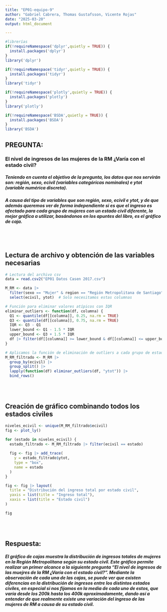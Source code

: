 ```yaml
---
title: "EP01-equipo-9"
author: "Gabriel Cabrera, Thomas Gustafsson, Vicente Rojas"
date: "2025-03-20"
output: html_document

---
```


```r
#librerías 
if(!requireNamespace('dplyr',quietly = TRUE)) {
  install.packages('dplyr')
}
library('dplyr')

if(!requireNamespace('tidyr',quietly = TRUE)) {
  install.packages('tidyr')
}
library('tidyr')

if(!requireNamespace('plotly',quietly = TRUE)) {
  install.packages('plotly')
}
library('plotly')

if(!requireNamespace('BSDA',quietly = TRUE)) {
  install.packages('BSDA')
}
library('BSDA')
```
<h2>PREGUNTA:</h2>
<h3>El nivel de ingresos de las mujeres de la RM ¿Varía con el estado civil?</h3>
<h5>Teniendo en cuenta el objetivo de la pregunta, los datos que nos servirán son: región, sexo, ecivil (variables categóricas nominales) e ytot (variable numérica discreta).</h5>
<h5>A causa del tipo de variables que son región, sexo, ecivil e ytot, y de que además queremos ver de forma independiente si es que el ingreso es afectado para cada grupo de mujeres con un estado civil diferente, la mejor gráfica a utilizar, basándonos en los apuntes del libro, es el gráfico de caja.</h5>

<br></br>
<h2>Lectura de archivo y obtención de las variables necesarias</h2>
```r

# Lectura del archivo csv
data = read.csv2("EP01 Datos Casen 2017.csv")

M_RM <- data |> 
  filter(sexo == "Mujer" & region == "Región Metropolitana de Santiago") |> 
  select(ecivil, ytot)  # Solo necesitamos estas columnas

# Función para eliminar valores atípicos con IQR
eliminar_outliers <- function(df, columna) {
  Q1 <- quantile(df[[columna]], 0.25, na.rm = TRUE)
  Q3 <- quantile(df[[columna]], 0.75, na.rm = TRUE)
  IQR <- Q3 - Q1
  lower_bound <- Q1 - 1.5 * IQR
  upper_bound <- Q3 + 1.5 * IQR
  df |> filter(df[[columna]] >= lower_bound & df[[columna]] <= upper_bound)
}

# Aplicamos la función de eliminación de outliers a cada grupo de estado civil
M_RM_filtrado <- M_RM |> 
  group_by(ecivil) |> 
  group_split() |> 
  lapply(function(df) eliminar_outliers(df, "ytot")) |> 
  bind_rows()

```

<br></br>
<h2>Creación de gráfico combinando todos los estados civiles</h2>
```r

niveles_ecivil <- unique(M_RM_filtrado$ecivil)
fig <- plot_ly()

for (estado in niveles_ecivil) {
  estado_filtrado <- M_RM_filtrado |> filter(ecivil == estado)
  
  fig <- fig |> add_trace(
    y = estado_filtrado$ytot,
    type = "box",
    name = estado
  )
}

fig <- fig |> layout(
  title = "Distribución del ingreso total por estado civil",
  yaxis = list(title = "Ingreso total"),
  xaxis = list(title = "Estado civil")
)

fig

```
<br></br>
<h2>Respuesta:</h2>
<h5>El gráfico de cajas muestra la distribución de ingresos totales de mujeres en la Región Metropolitana según su estado civil.
Este gráfico permite realizar un primer alcance a la siguiente pregunta "El nivel de ingresos de las muejres de la RM ¿Varía con el estado civil?". Mediante la observación de cada una de las cajas, se puede ver que existen diferencias en la distribución de ingresos entre los distintos estados civiles, en especial si nos fijamos en la media de cada uno de estos, que varía desde los 200k hasta los 400k aproximadamente, dando así a entender de que realmente existe una variación del ingreso de las mujeres de RM a causa de su estado civil.</h5>

<br></br>
